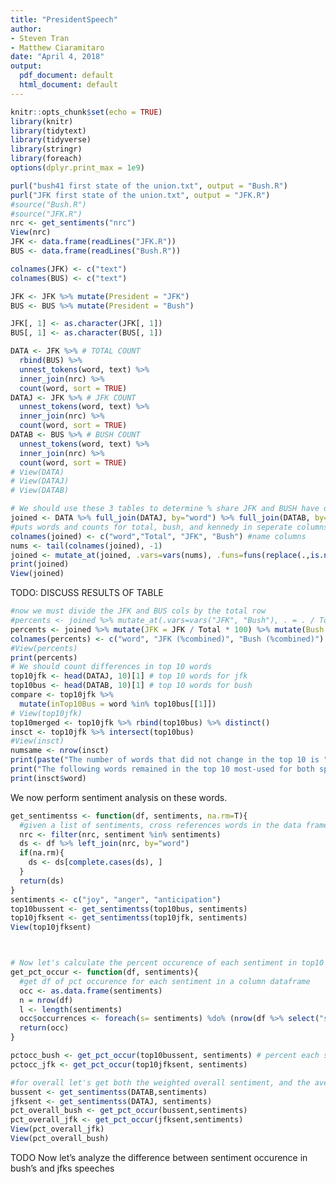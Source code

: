 ```yaml
---
title: "PresidentSpeech"
author:
- Steven Tran
- Matthew Ciaramitaro
date: "April 4, 2018"
output:
  pdf_document: default
  html_document: default
---
```


```r
knitr::opts_chunk$set(echo = TRUE)
library(knitr)
library(tidytext)
library(tidyverse)
library(stringr)
library(foreach)
options(dplyr.print_max = 1e9)
```
```r
purl("bush41 first state of the union.txt", output = "Bush.R")
purl("JFK first state of the union.txt", output = "JFK.R")
#source("Bush.R")
#source("JFK.R")
nrc <- get_sentiments("nrc")
View(nrc)
JFK <- data.frame(readLines("JFK.R"))
BUS <- data.frame(readLines("Bush.R"))

colnames(JFK) <- c("text")
colnames(BUS) <- c("text")

JFK <- JFK %>% mutate(President = "JFK")
BUS <- BUS %>% mutate(President = "Bush")

JFK[, 1] <- as.character(JFK[, 1])
BUS[, 1] <- as.character(BUS[, 1])

DATA <- JFK %>% # TOTAL COUNT
  rbind(BUS) %>%
  unnest_tokens(word, text) %>%
  inner_join(nrc) %>%
  count(word, sort = TRUE)
DATAJ <- JFK %>% # JFK COUNT
  unnest_tokens(word, text) %>%
  inner_join(nrc) %>%
  count(word, sort = TRUE)
DATAB <- BUS %>% # BUSH COUNT
  unnest_tokens(word, text) %>%
  inner_join(nrc) %>%
  count(word, sort = TRUE)
# View(DATA)
# View(DATAJ)
# View(DATAB)

# We should use these 3 tables to determine % share JFK and BUSH have of total
joined <- DATA %>% full_join(DATAJ, by="word") %>% full_join(DATAB, by="word") 
#puts words and counts for total, bush, and kennedy in seperate columns
colnames(joined) <- c("word","Total", "JFK", "Bush") #name columns
nums <- tail(colnames(joined), -1)
joined <- mutate_at(joined, .vars=vars(nums), .funs=funs(replace(.,is.na(.), 0)) ) #replace na with 0
print(joined)
View(joined)

```

TODO: DISCUSS RESULTS OF TABLE

```r
#now we must divide the JFK and BUS cols by the total row
#percents <- joined %>% mutate_at(.vars=vars("JFK", "Bush"), . = . / Total)
percents <- joined %>% mutate(JFK = JFK / Total * 100) %>% mutate(Bush = Bush / Total * 100) %>% select(word, JFK, Bush)
colnames(percents) <- c("word", "JFK (%combined)", "Bush (%combined)") #name columns
#View(percents)
print(percents)
# We should count differences in top 10 words
top10jfk <- head(DATAJ, 10)[1] # top 10 words for jfk
top10bus <- head(DATAB, 10)[1] # top 10 words for bush
compare <- top10jfk %>%
  mutate(inTop10Bus = word %in% top10bus[[1]])
# View(top10jfk)
top10merged <- top10jfk %>% rbind(top10bus) %>% distinct()
insct <- top10jfk %>% intersect(top10bus)
#View(insct)
numsame <- nrow(insct)
print(paste("The number of words that did not change in the top 10 is ", numsame))
print("The following words remained in the top 10 most-used for both speeches:") 
print(insct$word)
```
We now perform sentiment analysis on these words.

```r
get_sentimentss <- function(df, sentiments, na.rm=T){
  #given a list of sentiments, cross references words in the data frame with list, may remove NA rows
  nrc <- filter(nrc, sentiment %in% sentiments)
  ds <- df %>% left_join(nrc, by="word")
  if(na.rm){
    ds <- ds[complete.cases(ds), ]
  }
  return(ds)
} 
sentiments <- c("joy", "anger", "anticipation")
top10bussent <- get_sentimentss(top10bus, sentiments)
top10jfksent <- get_sentimentss(top10jfk, sentiments)
View(top10jfksent)



# Now let's calculate the percent occurence of each sentiment in top10 speech and overall.
get_pct_occur <- function(df, sentiments){
  #get df of pct occurence for each sentiment in a column dataframe
  occ <- as.data.frame(sentiments)
  n = nrow(df)
  l <- length(sentiments)
  occ$occurrences <- foreach(s= sentiments) %do% (nrow(df %>% select("sentiment") %>% filter(sentiment == s)) / n*100)
  return(occ)
}

pctocc_bush <- get_pct_occur(top10bussent, sentiments) # percent each sentiment occurs in top 10 most used words
pctocc_jfk <- get_pct_occur(top10jfksent, sentiments) 

#for overall let's get both the weighted overall sentiment, and the average for unique words
bussent <- get_sentimentss(DATAB,sentiments)
jfksent <- get_sentimentss(DATAJ, sentiments)
pct_overall_bush <- get_pct_occur(bussent,sentiments)
pct_overall_jfk <- get_pct_occur(jfksent,sentiments)
View(pct_overall_jfk)
View(pct_overall_bush)

```
TODO Now let's analyze the difference between sentiment occurence in bush's and jfks speeches
